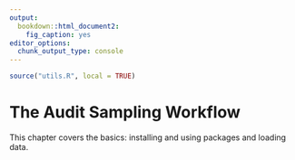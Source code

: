 ```yaml
---
output:
  bookdown::html_document2:
    fig_caption: yes
editor_options:
  chunk_output_type: console
---
```


```r
source("utils.R", local = TRUE)
```

The Audit Sampling Workflow {#CHAPTER-THE-AUDIT-SAMPLING-WORKFLOW}
========

This chapter covers the basics: installing and using packages and loading data.
